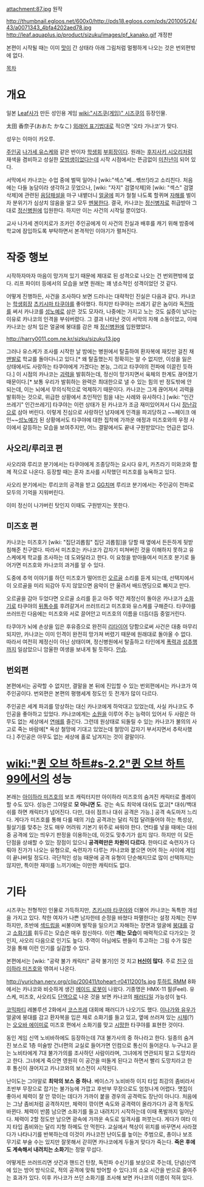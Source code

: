 attachment:87.jpg
원작

http://thumbnail.egloos.net/600x0/http://pds18.egloos.com/pds/201005/24/43/a0071343_4bfa4202aed78.jpg
http://leaf.aquaplus.jp/product/sizuku/images/pf_kanako.gif
개정판
 
본편이 시작될 때는 이미 [[맛]]이 간 상태라 아래 그림처럼 멀쩡하게 나오는 것은 번외편밖에 없다.

[[목차]]
= 개요 =
일본 [[Leaf]]사가 만든 성인용 게임 [[wiki:"시즈쿠(게임)" 시즈쿠]]의 등장인물. 

太田 香奈子(おおた かなこ)
[[외래어 표기법]]대로 적으면 '오타 가나코'가 맞다.

성우는 이마이 카오루.

[[주인공]] [[나가세 유스케]]와 같은 반이자 [[학생회]] [[부회장]]이다. 원래는 [[후지사키 시오리]]처럼 재색을 겸비하고 성실한 [[모범생]]이었다는데 시작 시점에서는 뜬금없이 [[미친년]]이 되어 있다.

서막에서 카나코는 수업 중에 벌떡 일어나 [wiki:"섹스"쎼...쎾쓰!]라고 소리친다. 처음에는 다들 농담이라 생각하고 웃었으나, [wiki: "자지" 검열삭제]와 [wiki: "섹스" 검열삭제]에 관련된 [[음담패설]]을 마구 내뱉더니 [[얼굴]]에 피가 철철 나도록 할퀴며 [[자해]]를 벌이자 분위기가 심상치 않음을 알고 모두 [[멘붕]]한다. 결국, 카나코는 [[정신병자]]로 취급받아 그대로 [[정신병원]]에 입원한다. 하지만 이는 사건의 시작일 뿐이었다.

교사 나가세 겐이치로가 조카인 주인공에게 이 사건의 진실과 배후를 캐기 위해 밤중에 학교에 잠입하도록 부탁하면서 본격적인 이야기가 펼쳐진다.

= 작중 행보 =
시작하자마자 마음이 망가져 있기 때문에 제대로 된 성격으로 나오는 건 번외편밖에 없다. 리프 파이터 등에서의 모습을 보면 원래는 꽤 냉소적인 성격이었던 것 같다.

어떻게 진행하든, 사건을 조사하다 보면 드러나는 대략적인 진실은 다음과 같다. 카나코는 [[학생회장]] [[츠키시마 타쿠야]]를 좋아했다. 하지만 타쿠야는 쓰레기 같은 놈이라 독[[전파]]를 써서 카나코를 [[성노예]]로 삼은 것도 모자라, 나중에는 가지고 노는 것도 싫증이 났다는 이유로 카나코의 인격을 부숴버렸다. 그 결과 나타난 것이 서막의 자해 소동이었고, 이때 카나코는 상처 입은 얼굴에 붕대를 감은 채 [[정신병원]]에 입원했었다.

http://harry0011.com.ne.kr/sizku/sizuku13.jpg

그러나 유스케가 조사를 시작한 날 밤에는 병원에서 탈출하여 환자복에 재킷만 걸친 채 [[맨발]]로 학교를 돌아다니고 있다.[* 왜 탈출했는지 정확히는 알 수 없지만, 이성을 잃은 상태에서도 사랑하는 타쿠야에게 가겠다는 본능, 그리고 타쿠야의 전파에 이끌린 듯하다.] 이 시점의 카나코는 [[괴력]]을 발휘하는데, 정신이 망가지면서 육체의 한계도 끊어졌기 때문이다.[* 보통 우리가 발휘하는 완력은 최대한으로 낼 수 있는 힘의 반 정도밖에 안 되는데, 이는 뇌에서 무의식적으로 억제하기 때문이다. 카나코는 그게 끊어져서 괴력을 발휘하는 것으로, 위급한 상황에서 초인적인 힘을 내는 사례와 유사하다.] [wiki: "인간 쓰레기" 인간쓰레기] 타쿠야는 이런 상태가 된 카나코가 조금 재미있어져서 다시 [[장난감]]으로 삼아 버린다. 이렇게 진심으로 사랑하던 남자에게 인격을 파괴당하고 ~~페이크 애인~~[[성노예]]가 된 상황에서도 타쿠야에 대한 집착에 가까운 애정과 미즈호와의 우정 사이에서 갈등하는 모습을 보여주지만, 어느 결말에서도 끝내 구원받았다는 언급은 없다.

== 사오리/루리코 편 ==
사오리와 루리코 분기에서는 타쿠야에게 조종당하는 요시다 유키, 카츠라기 미와코와 함께 적으로 나온다. 등장할 때는 혼자 조사를 시작했던 미즈호를 능욕하고 있다.

사오리 분기에서는 루리코의 공격을 받고 [[GG]]치며 루리코 분기에서는 주인공이 전파로 모두의 기억을 지워버린다.

이미 정신이 나가버린 탓인지 이때도 구원받지는 못한다.

== 미즈호 편 ==
카나코는 미즈호가 [wiki: "집단괴롭힘" 집단 괴롭힘]을 당할 때 옆에서 든든하게 뒷받침해준 친구였다. 따라서 미즈호는 카나코가 갑자기 미쳐버린 것을 이해하지 못하고 유스케에게 학교를 조사하는 데 도와달라고 한다. 이 요청을 받아들여서 미즈호 분기로 들어가면 미즈호와 카나코의 과거를 알 수 있다.

도중에 추억 이야기를 하던 미즈호가 떨어뜨린 [[오르골]] 소리를 듣게 되는데, 선택지에서 이 오르골을 미리 되감아 두지 않았으면 음악이 안 울려서 배드엔딩으로 빠지고 만다.

오르골을 감아 두었다면 오르골 소리를 듣고 아주 약간 제정신이 돌아온 카나코가 [[소화기]]로 타쿠야의 [[뒤통수]]를 후려갈겨서 쓰러뜨리고 미즈호와 유스케를 구해준다. 타쿠야를 쓰러뜨린 다음에는 미즈호와 서로 끌어안고 미즈호의 이름을 더듬더듬 중얼거린다.

타쿠야가 뇌에 손상을 입은 후유증으로 완전히 [[리타이어]] 당함으로써 사건은 대충 마무리되지만, 카나코는 이미 인격이 완전히 망가져 버렸기 때문에 원래대로 돌아올 수 없다. 따라서 여전히 제정신이 아닌 상태이며, 정신병원에서 탈출하고 타인에게 [[폭력]]과 [[성추행]]까지 일삼았으니 암울한 여생을 보내게 될 듯하다. [[안습]].

== 번외편 ==
본편에서는 공략할 수 없지만, 결말을 본 뒤에 진입할 수 있는 번외편에서는 카나코가 여주인공이다. 번외편은 본편의 평행세계 정도인 듯 전개가 많이 다르다.

주인공은 세계 파괴를 망상하는 대신 카나코에게 하악대고 있었는데, 사실 카나코도 주인공을 좋아하고 있었다. 카나코에게는 [[소원]]을 이루어 주는 능력이 있어서 두 사람은 아무도 없는 세상에서 [[연애]]를 즐긴다. 그런데 원상태로 되돌릴 수 있는 카나코가 불의의 사고로 죽는 바람에[* 옥상 철망에 기대고 있었는데 철망이 갑자기 부서지면서 추락사했다.] 주인공은 아무도 없는 세상에 홀로 남겨지는 것이 결말이다.

= [[wiki:"퀸 오브 하트#s-2.2"퀸 오브 하트 99]]에서의 성능 =
본래는 [[아이하라 미즈호]]의 보조 캐릭터지만 아이하라 미즈호의 숨겨진 캐릭터로 플레이할 수도 있다. 성능은 그야말로 '''모 아니면 도'''. 걷는 속도 최악에 대쉬도 없고[* 대쉬/백대쉬를 하면 캐릭터가 넘어진다. 다만, 대쉬 점프나 대쉬 공격은 가능.] 공격 속도마저 느리다. 게다가 미즈호를 통해 다룰 때의 기습 공격과는 달리 직접 달려들어야 하는 특성상, 필살기를 맞추는 것도 매우 어려워 기본기 위주로 싸워야 한다. 연타를 넣을 때에는 대쉬 중 공격에 있는 띄우기 판정을 이용하는데, 이것도 맞추기가 쉽지 않다. 하지만 이 모든 단점을 상쇄할 수 있는 장점이 있으니 '''공격력만은 차원이 다르다'''. 한마디로 숙련자가 다뤄야 진가가 나오는 유형으로, 숙련자가 다루는 카나코와 붙으면 어어 하는 사이에 게임이 끝나버릴 정도다. 극단적인 성능 때문에 공격 유형이 단순해지므로 많이 선택하지는 않지만, 특이한 재미를 느끼기에는 이만한 캐릭터도 없다.

= 기타 =
시즈쿠는 전형적인 인물로 가득하지만, [[츠키시마 타쿠야]]와 더불어 카나코는 독특한 개성을 가지고 있다. 착한 여자가 나쁜 남자한테 순정을 바쳤다 파멸한다는 설정 자체는 진부하지만, 초반에 [[섹드립]]을 씨불이며 발작을 일으키고 자해하는 장면과 얼굴에 [[붕대]]를 감고 [[소화기]]를 휘두르는 모습은 매우 참신하다. 이런 '''깨는 모습'''이 매력적으로 다가오는 것인지, 사오리 다음으로 인기도 높다. 주역이 아님에도 팬들이 투고하는 그림 수가 많은 것을 통해 이런 인기를 실감할 수 있다.

본편에서는 [wiki: "공략 불가 캐릭터" 공략 불가]인 것 치고 '''[[H신]]이 많다'''. 주로 [[친구]] [[아이하라 미즈호]]와 엮여서 나온다.

http://yurichan.nerv.org/clip/200411/toheart-r04112001s.jpg
[[투하트 RMM]] 8화에서는 카나코와 비슷하게 생긴 [[메이드 로봇]]이 나왔다. 기종명은 HMX-11 필(Feel). 유스케, 미즈호, 사오리도 [[단역]]으로 나온 것을 보면 카나코의 [[패러디]]일 가능성이 높다.

[[코믹파티]] 레볼루션 2화에서 [[코스프레]] 대회에 패러디가 나오기도 했다. [[이나가와 유우]]가 얼굴에 붕대를 감고 환자복을 입은 채로 소화기를 들고 있고, 옆에 쓰러져 있는 [[시체]](?)는 [[오오바 에이미]]로 미즈호 편에서 소화기를 맞고 [[시망]]한 타쿠야를 표현한 것이다.

동인 게임 신역 노비바하에도 등장하는데 7대 불가사의 중 하나라고 한다. 일종의 숨겨진 보스로 1층 미술방 건너편의 교실로 들어가면 인컴으로 통신이 들어온다. 누구냐고 묻는 노비타에게 7대 불가가의를 조사하던 사람이라며, 그녀에게 연관되지 말고 도망치라고 한다. 그녀에게 죽으면 영원히 이 공간을 떠돌게 된다고 하면서 빨리 도망치라고 한 후 통신이 끊어지고 카나코와의 보스전이 시작된다.

난이도는 그야말로 '''최악의 보스 중 하나'''. 베이스가 노비바하 이지 타입 최강의 좀비라서 초반부 무장으로 잡기는 불가능에 가깝고 후반부 무장으로도 엄청나게 어렵다. 맷집이 좋아서 체력이 잘 안 깎이는 데다가 가까이 붙을 경우의 공격력도 장난이 아니다. 처음에는 그냥 좀비처럼 공격하지만, 체력이 깎이면 속도와 공격력이 올라가다가 공격 동작도 바뀐다. 체력이 반쯤 남으면 소화기를 들고 내려치기 시작하는데 이때 폭발까지 일어난다. 체력이 2할 정도만 남으면 광속에 가까운 속도로 일격사를 퍼붓는다. 게다가 여타 이지 타입 좀비와는 달리 지형 하메도 안 먹힌다. 교실에서 책상이 위치를 바꾸면서 사라졌다가 나타나기를 반복하는데 이것이 카나코전 난이도를 높이는 주범으로, 총이나 보조 무기로 부술 수는 있지만 잘못해서 갇히면 카나코에게 두들겨 맞다가 죽는다. '''죽은 후에도 계속해서 내려치는 소화기'''는 정말 무섭다.

어떻게든 쓰러뜨리면 샷건과 핸드건 탄창, 독전파 수신기를 보상으로 주는데, 단념(신역에 있는 방어 방식으로, 적의 공격에 맞춰 방어할 수 있다.)의 소요 시간을 반으로 줄여주는 효과가 있다. 이후 카나코가 쓰던 소화기를 조사해 보면 카나코의 이름이 적혀 있다.
